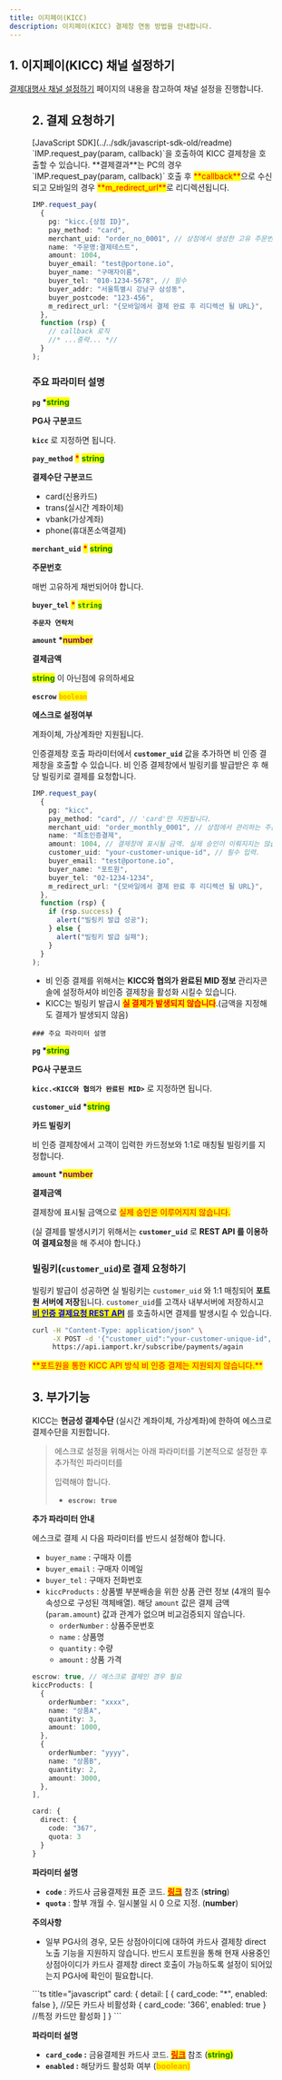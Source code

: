 ```yaml
---
title: 이지페이(KICC)
description: 이지페이(KICC) 결제창 연동 방법을 안내합니다.
---
```



## 1. 이지페이(KICC) 채널 설정하기

[결제대행사 채널 설정하기](../../ready/readme#3-결제대행사-채널-설정하기) 페이지의 내용을 참고하여 채널 설정을 진행합니다.

<Figure src="/gitbook-assets/ko/screenshot 2022-06-03 4.54.05.png" />

## 2. 결제 요청하기

<Tabs>
<Tab title="인증결제">
[JavaScript SDK](../../sdk/javascript-sdk-old/readme) `IMP.request_pay(param, callback)`을 호출하여 KICC 결제창을 호출할 수 있습니다. **결제결과**는 PC의 경우 `IMP.request_pay(param, callback)` 호출 후 <mark style="color:red;">**callback**</mark>으로 수신되고 모바일의 경우 <mark style="color:red;">**m_redirect_url**</mark>로 리디렉션됩니다.

```ts title="Javascript SDK"
IMP.request_pay(
  {
    pg: "kicc.{상점 ID}",
    pay_method: "card",
    merchant_uid: "order_no_0001", // 상점에서 생성한 고유 주문번호
    name: "주문명:결제테스트",
    amount: 1004,
    buyer_email: "test@portone.io",
    buyer_name: "구매자이름",
    buyer_tel: "010-1234-5678", // 필수
    buyer_addr: "서울특별시 강남구 삼성동",
    buyer_postcode: "123-456",
    m_redirect_url: "{모바일에서 결제 완료 후 리디렉션 될 URL}",
  },
  function (rsp) {
    // callback 로직
    //* ...중략... *//
  }
);
```

### 주요 파라미터 설명

**`pg` \***<mark style="color:green;">**string**</mark>

**PG사 구분코드**

**`kicc`** 로 지정하면 됩니다.

**`pay_method`** <mark style="color:red;">**\***</mark> <mark style="color:green;">**string**</mark>

**결제수단 구분코드**

- card(신용카드)
- trans(실시간 계좌이체)
- vbank(가상계좌)
- phone(휴대폰소액결제)

**`merchant_uid`** <mark style="color:red;">**\***</mark> <mark style="color:green;">**string**</mark>

**주문번호**

매번 고유하게 채번되어야 합니다.

**`buyer_tel`** <mark style="color:red;">**\***</mark> <mark style="color:green;">**`string`**</mark>

**`주문자 연락처`**

**`amount` \***<mark style="color:purple;">**number**</mark>

**결제금액**

<mark style="color:green;">**string**</mark> 이 아닌점에 유의하세요

**`escrow`** <mark style="color:orange;">**`boolean`**</mark>

**에스크로 설정여부**

계좌이체, 가상계좌만 지원됩니다.

<Codepen user="chaiport" slug="YzevrGz" />
</Tab>

<Tab title="비인증 결제(결제창)">

인증결제창 호출 파라미터에서 **`customer_uid`** 값을 추가하면 비 인증 결제창을 호출할 수 있습니다. 비 인증 결제창에서 빌링키를 발급받은 후 해당 빌링키로 결제를 요청합니다.

```ts title="Javascript SDK"
IMP.request_pay(
  {
    pg: "kicc",
    pay_method: "card", // 'card'만 지원됩니다.
    merchant_uid: "order_monthly_0001", // 상점에서 관리하는 주문 번호
    name: "최초인증결제",
    amount: 1004, // 결제창에 표시될 금액. 실제 승인이 이뤄지지는 않습니다.
    customer_uid: "your-customer-unique-id", // 필수 입력.
    buyer_email: "test@portone.io",
    buyer_name: "포트원",
    buyer_tel: "02-1234-1234",
    m_redirect_url: "{모바일에서 결제 완료 후 리디렉션 될 URL}",
  },
  function (rsp) {
    if (rsp.success) {
      alert("빌링키 발급 성공");
    } else {
      alert("빌링키 발급 실패");
    }
  }
);
```

<Hint style="info">

- 비 인증 결제를 위해서는 **KICC와 협의가 완료된 MID 정보** 관리자콘솔에 설정하셔야 비인증 결제창을 활성화 시킬수 있습니다.
- KICC는 빌링키 발급시 <mark style="color:red;">**실 결제가 발생되지 않습니다**</mark>.(금액을 지정해도 결제가 발생되지 않음)

</Hint>

    ### 주요 파라미터 설명

**`pg` \***<mark style="color:green;">**string**</mark>

**PG사 구분코드**

**`kicc.<KICC와 협의가 완료된 MID>`** 로 지정하면 됩니다.

**`customer_uid` \***<mark style="color:green;">**string**</mark>

**카드 빌링키**

비 인증 결제창에서 고객이 입력한 카드정보와 1:1로 매칭될 빌링키를 지정합니다.

**`amount` \***<mark style="color:purple;">**number**</mark>

**결제금액**

결제창에 표시될 금액으로 <mark style="color:red;">실제 승인은 이루어지지 않습니다.</mark>

(실 결제를 발생시키기 위해서는 **`customer_uid`** 로 **REST API 를 이용하여 결제요청**을 해 주셔야 합니다.)

### 빌링키(`customer_uid`)로 결제 요청하기

빌링키 발급이 성공하면 실 빌링키는 `customer_uid` 와 1:1 매칭되어 **포트원 서버에 저장**됩니다. `customer_uid`를 고객사 내부서버에 저장하시고 [<mark style="color:blue;">**비 인증 결제요청 REST API**</mark>](../../api/api-4/api) 를 호출하시면 결제를 발생시킬 수 있습니다.

```sh title="server-side"
curl -H "Content-Type: application/json" \
     -X POST -d '{"customer_uid":"your-customer-unique-id", "merchant_uid":"order_id_8237352", "amount":1004}' \
     https://api.iamport.kr/subscribe/payments/again
```

<mark style="color:red;">
  **포트원을 통한 KICC API 방식 비 인증 결제는 지원되지 않습니다.**
</mark>

</Tab>
</Tabs>

## 3. 부가기능

<Tabs>
<Tab title="에스크로 설정">

KICC는 **현금성 결제수단** (실시간 계좌이체, 가상계좌)에 한하여 에스크로 결제수단을 지원합니다.

> 에스크로 설정을 위해서는 아래 파라미터를 기본적으로 설정한 후 추가적인 파라미터를
>
> 입력해야 합니다.
>
> - **`escrow: true`**

**추가 파라미터 안내**

에스크로 결제 시 다음 파라미터를 반드시 설정해야 합니다.

- `buyer_name` : 구매자 이름
- `buyer_email` : 구매자 이메일
- `buyer_tel` : 구매자 전화번호
- `kiccProducts` : 상품별 부분배송을 위한 상품 관련 정보 (4개의 필수 속성으로 구성된 객체배열). 해당 `amount` 값은 결제 금액(`param.amount`) 값과 관계가 없으며 비교검증되지 않습니다.
  - `orderNumber` : 상품주문번호
  - `name` : 상품명
  - `quantity` : 수량
  - `amount` : 상품 가격

```ts title="JavaScript SDK"
escrow: true, // 에스크로 결제인 경우 필요
kiccProducts: [
  {
    orderNumber: "xxxx",
    name: "상품A",
    quantity: 3,
    amount: 1000,
  },
  {
    orderNumber: "yyyy",
    name: "상품B",
    quantity: 2,
    amount: 3000,
  },
],
```

</Tab>

<Tab title="카드사 모듈 바로 호출">

```ts title="javascript"
card: {
  direct: {
    code: "367",
    quota: 3
  }
}
```

**파라미터 설명**

- **`code`** : 카드사 금융결제원 표준 코드. [<mark style="color:red;">**링크**</mark>](https://faq.portone.io/6503bcb4-4a61-4cf3-afd8-5d913b1385a6) 참조 (**string**)
- **`quota`** : 할부 개월 수. 일시불일 시 0 으로 지정. (**number**)

<Hint style="danger">

**주의사항**

- 일부 PG사의 경우, 모든 상점아이디에 대하여 카드사 결제창 direct 노출 기능을 지원하지 않습니다. 반드시 포트원을 통해 현재 사용중인 상점아이디가 카드사 결제창 direct 호출이 가능하도록 설정이 되어있는지 PG사에 확인이 필요합니다.

</Hint>

</Tab>

<Tab title="특정 카드사 노출">
```ts title="javascript"
card: {
  detail: [
    { card_code: "*", enabled: false },     //모든 카드사 비활성화
    { card_code: '366', enabled: true }     //특정 카드만 활성화
  ]
}
```

**파라미터 설명**

- **`card_code` :** 금융결제원 카드사 코드. [<mark style="color:red;">**링크**</mark>](https://faq.portone.io/6503bcb4-4a61-4cf3-afd8-5d913b1385a6) 참조 (<mark style="color:green;">**string)**</mark>
- **`enabled` :** 해당카드 활성화 여부 (<mark style="color:orange;">**boolean)**</mark>

<Codepen user="chaiport" slug="MWQKdVo" caption="신한카드만 결제창 노출 처리 예제" />

</Tab>
</Tabs>
